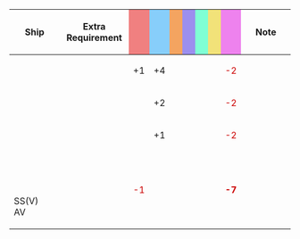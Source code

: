 {|class="wikitable" style="width:100%; text-align: center; vertical-align: middle;"
|-
! style="width: 20%;" | Ship
! style="width: 25%;" | Extra Requirement
! style="width: 5%; background-color: lightcoral;" | {{Firepower}}
! style="width: 5%; background-color: lightskyblue;" | {{Torpedo}}
! style="width: 5%; background-color: sandybrown;" | {{AA}}
! style="width: 5%; background-color: #9C8FEE;" | {{ASW}}
! style="width: 5%; background-color: #7fffd4;" | {{LOS}}
! style="width: 5%; background-color: #F2E279;" | {{Armor}}
! style="width: 5%; background-color: violet;" | {{Evasion}}
! style="width: 20%;" | Note
|-
! {{ShipLink|Yuubari/Kai Ni Toku}}
| style="text-align:left;" | 
| +1 || +4 || || || || || <font color=#CC0000>-2</font>
| style="text-align:left;" | 
|-
! {{ShipLink|Kitakami/Kai Ni}}
| style="text-align:left;" | 
| || +2 || || || || || <font color=#CC0000>-2</font>
| style="text-align:left;" | 
|-
! {{ShipLink|Ooi/Kai Ni}}<br/>{{ShipLink|Nisshin/A}}
| style="text-align:left;" | 
| || +1 || || || || || <font color=#CC0000>-2</font>
| style="text-align:left;" | 
|-
! {{ShipLink|Yura/Kai Ni}}<br/>{{ShipLink|Abukuma/Kai Ni}}<br/>{{ShipLink|Kiso/Kai Ni}}<br/>SS(V)<br/>AV
| style="text-align:left;" | 
| <font color=#CC0000>-1</font> || || || || || || '''<font color=#CC0000>-7</font>'''
| style="text-align:left;" | 
|}